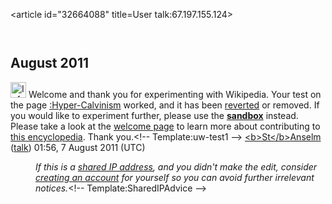<article id="32664088" title=User talk:67.197.155.124>
	<talkpage id="32664088" title="User talk:67.197.155.124">
== August 2011 ==
[[File:Information.svg|25px|alt=|link=]] Welcome and thank you for experimenting with Wikipedia. Your test on the page [[:Hyper-Calvinism]] worked, and it has been [[Help:Reverting|reverted]] or removed. If you would like to experiment further, please use the '''[[Wikipedia:Sandbox|sandbox]]''' instead. Please take a look at the [[Wikipedia:Introduction|welcome page]] to learn more about contributing to [[Wikipedia|this encyclopedia]]. Thank you.&lt;!-- Template:uw-test1 --&gt; [[User:StAnselm|&lt;b&gt;St&lt;/b&gt;]][[Special:Contributions/StAnselm|Anselm]] ([[User talk:StAnselm|talk]]) 01:56, 7 August 2011 (UTC)
:''If this is a [[closed proxy|shared IP address]], and you didn't make the edit, consider [[Wikipedia:Why create an account?|creating an account]] for yourself so you can avoid further irrelevant notices.''&lt;!-- Template:SharedIPAdvice --&gt;
	</talkpage>
</article>